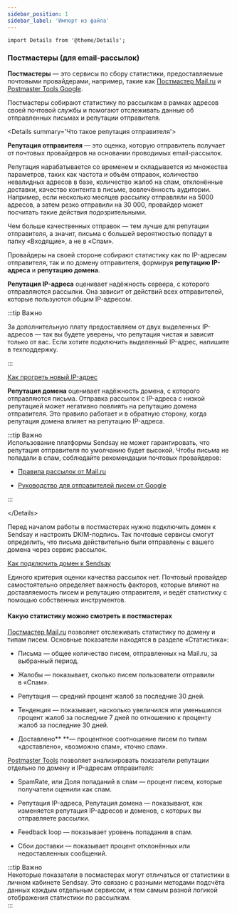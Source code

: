```yaml
---
sidebar_position: 1
sidebar_label: 'Импорт из файла'
---
```


```mdx-code-block
import Details from '@theme/Details';
```

### Постмастеры (для email-рассылок)[​](https://docs.sendsay.ru/statistics/where-to-track-statistics/#%D0%BF%D0%BE%D1%81%D1%82%D0%BC%D0%B0%D1%81%D1%82%D0%B5%D1%80%D1%8B-%D0%B4%D0%BB%D1%8F-email-%D1%80%D0%B0%D1%81%D1%81%D1%8B%D0%BB%D0%BE%D0%BA)

**Постмастеры** — это сервисы по сбору статистики, предоставляемые почтовыми провайдерами, например, такие как [Постмастер Mail.ru](https://postmaster.mail.ru/) и [Postmaster Tools Google](https://gmail.com/postmaster/).&#x20;

Постмастеры собирают статистику по рассылкам в рамках адресов своей почтовой службы и помогают отслеживать данные об отправленных письмах и репутации отправителя.

\<Details summary='Что такое репутация отправителя'>

**Репутация отправителя** — это оценка, которую отправитель получает от почтовых провайдеров на основании проводимых email-рассылок.

Репутация нарабатывается со временем и складывается из множества параметров, таких как частота и объём отправок, количество невалидных адресов в базе, количество жалоб на спам, отклонённые доставки, качество контента в письме, вовлечённость аудитории. Например, если несколько месяцев рассылку отправляли на 5000 адресов, а затем резко отправили на 30 000, провайдер может посчитать такие действия подозрительными.

Чем больше качественных отправок _—_ тем лучше для репутации отправителя, а значит, письма с большей вероятностью попадут в папку «Входящие», а не в «Спам».&#x20;

Провайдеры на своей стороне собирают статистику как по IP-адресам отправителя, так и по домену отправителя, формируя **репутацию IP-адреса** и **репутацию домена**.

**Репутация IP-адреса** оценивает надёжность сервера, с которого отправляются рассылки. Она зависит от действий всех отправителей, которые пользуются общим IP-адресом.

\:::tip Важно

За дополнительную плату предоставляем от двух выделенных IP-адресов — так вы будете уверены, что репутация чистая и зависит только от вас. Если хотите подключить выделенный IP-адрес, напишите в техподдержку.

\:::

[Как прогреть новый IP-адрес](https://docs.sendsay.ru/email-campaigns/settings/warming-up-IP-address)

**Репутация домена** оценивает надёжность домена, с которого отправляются письма. Отправка рассылок с IP-адреса с низкой репутацией может негативно повлиять на репутацию домена отправителя. Это правило работает и в обратную сторону, когда репутация домена влияет на репутацию IP-адреса.

\:::tip Важно\
Использование платформы Sendsay не может гарантировать, что репутация отправителя по умолчанию будет высокой. Чтобы письма не попадали в спам, соблюдайте рекомендации почтовых провайдеров:

- [Правила рассылок от Mail.ru](https://help.mail.ru/postmaster/mailing_rules)

- [Руководство для отправителей писем от Google](https://support.google.com/a/answer/81126?sjid=1799111334656965195-EU&visit_id=638452300588611171-1964407522&rd=1)

\:::

\</Details>

Перед началом работы в постмастерах нужно подключить домен к Sendsay и настроить DKIM-подпись. Так почтовые сервисы смогут определить, что письма действительно были отправлены с вашего домена через сервис рассылок.

[Как подключить домен к Sendsay](https://docs.sendsay.ru/email-campaigns/settings/how-to-connect-domain)

Единого критерия оценки качества рассылок нет. Почтовый провайдер самостоятельно определяет важность факторов, которые влияют на доставляемость писем и репутацию отправителя, и ведёт статистику с помощью собственных инструментов.

#### **Какую статистику можно смотреть в постмастерах**

[Постмастер Mail.ru](https://postmaster.mail.ru/) позволяет отслеживать статистику по домену и типам писем. Основные показатели находятся в разделе «Статистика»:

- Письма — общее количество писем, отправленных на Mail.ru, за выбранный период.

- Жалобы — показывает, сколько писем пользователи отправили в «Спам».

<!---->

- Репутация — средний процент жалоб за последние 30 дней.

- Тенденция — показывает, насколько увеличился или уменьшился процент жалоб за последние 7 дней по отношению к проценту жалоб за последние 30 дней.

- Доставлено\*\* \*\*— процентное соотношение писем по типам «доставлено», «возможно спам», «точно спам».

[Postmaster Tools](https://gmail.com/postmaster/) позволяет анализировать показатели репутации отдельно по домену и IP-адресам отправителя:

- SpamRate, или Доля попаданий в спам — процент писем, которые получатели оценили как спам.

- Репутация IP-адреса, Репутация домена — показывают, как изменяется репутация IP-адресов и доменов, с которых вы отправляете рассылки.

- Feedback loop — показывает уровень попадания в спам.

- Сбои доставки — показывает процент отклонённых или недоставленных сообщений.

\:::tip Важно\
Некоторые показатели в посмастерах могут отличаться от статистики в личном кабинете Sendsay. Это связано с разными методами подсчёта данных каждым отдельным сервисом, и тем самым разной логикой отображения статистики по рассылкам.\
\:::
